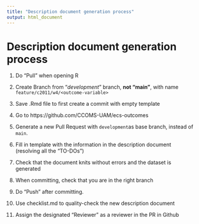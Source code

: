 ```yaml
---
title: "Description document generation process"
output: html_document
---
```


# Description document generation process

1.   Do "Pull" when opening R

2.   Create Branch from "*development*" branch, **not "main"**, with name
     `feature/c2011/w4/<outcome-variable>`

3.   Save .Rmd file to first create a commit with empty template

4.   Go to https://github.com/CCOMS-UAM/ecs-outcomes

5.   Generate a new Pull Request with `development`as base branch,
     instead of `main`.
     
6.   Fill in template with the information in the description document
     (resolving all the "TO-DOs")

7.   Check that the document knits without errors and the dataset is generated

8.   When committing, check that you are in the right branch

9.   Do "Push" after committing.

10.  Use checklist.md to quality-check the new description document

11.  Assign the designated "Reviewer" as a reviewer in the PR in Github
